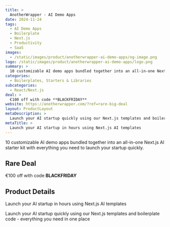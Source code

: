 ```yaml
---
title: >
  AnotherWrapper - AI Demo Apps
date: 2024-11-24
tags:
  - AI Demo Apps
  - Boilerplate
  - Next.js
  - Productivity
  - SaaS
images:
  - /static/images/product/anotherwrapper-ai-demo-apps/og-image.png
logo: /static/images/product/anotherwrapper-ai-demo-apps/logo.png
summary: >
  10 customizable AI demo apps bundled together into an all-in-one Next.js AI starter kit with everything you need to launch your startup quickly.
categories:
  - Boilerplates, Starters & Libraries
subcategories:
  - React/Next.js
deal: >
  €100 off with code **BLACKFRIDAY**
website: https://anotherwrapper.com/?ref=rare-big-deal
layout: ProductLayout
metaDescription: >
  Launch your AI startup quickly using our Next.js templates and boilerplate code - everything you need in one place
metaTitle: >
  Launch your AI startup in hours using Next.js AI templates
---
```

10 customizable AI demo apps bundled together into an all-in-one Next.js AI starter kit with everything you need to launch your startup quickly.

## Rare Deal

€100 off with code **BLACKFRIDAY**

## Product Details
Launch your AI startup in hours using Next.js AI templates

Launch your AI startup quickly using our Next.js templates and boilerplate code - everything you need in one place
